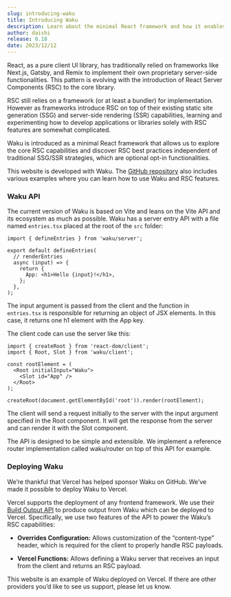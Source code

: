 ```yaml
---
slug: introducing-waku
title: Introducing Waku
description: Learn about the minimal React framework and how it enables RSC features.
author: daishi
release: 0.18
date: 2023/12/12
---
```


React, as a pure client UI library, has traditionally relied on frameworks like Next.js, Gatsby, and Remix to implement their own proprietary server-side functionalities. This pattern is evolving with the introduction of React Server Components (RSC) to the core library.

RSC still relies on a framework (or at least a bundler) for implementation. However as frameworks introduce RSC on top of their existing static site generation (SSG) and server-side rendering (SSR) capabilities, learning and experimenting how to develop applications or libraries solely with RSC features are somewhat complicated.

Waku is introduced as a minimal React framework that allows us to explore the core RSC capabilities and discover RSC best practices independent of traditional SSG/SSR strategies, which are optional opt-in functionalities.

This website is developed with Waku. The [GitHub repository](https://github.com/dai-shi/waku) also includes various examples where you can learn how to use Waku and RSC features.

### Waku API

The current version of Waku is based on Vite and leans on the Vite API and its ecosystem as much as possible. Waku has a server entry API with a file named `entries.tsx` placed at the root of the `src` folder:

```tsx
import { defineEntries } from 'waku/server';

export default defineEntries(
  // renderEntries
  async (input) => {
    return {
      App: <h1>Hello {input}!</h1>,
    };
  },
);
```

The input argument is passed from the client and the function in `entries.tsx` is responsible for returning an object of JSX elements. In this case, it returns one h1 element with the App key.

The client code can use the server like this:

```tsx
import { createRoot } from 'react-dom/client';
import { Root, Slot } from 'waku/client';

const rootElement = (
  <Root initialInput="Waku">
    <Slot id="App" />
  </Root>
);

createRoot(document.getElementById('root')).render(rootElement);
```

The client will send a request initially to the server with the input argument specified in the Root component. It will get the response from the server and can render it with the Slot component.

The API is designed to be simple and extensible. We implement a reference router implementation called waku/router on top of this API for example.

### Deploying Waku

We’re thankful that Vercel has helped sponsor Waku on GitHub. We’ve made it possible to deploy Waku to Vercel.

Vercel supports the deployment of any frontend framework. We use their [Build Output API](https://vercel.com/docs/build-output-api/v3) to produce output from Waku which can be deployed to Vercel. Specifically, we use two features of the API to power the Waku’s RSC capabilities:

- **Overrides Configuration:** Allows customization of the “content-type” header, which is required for the client to properly handle RSC payloads.

- **Vercel Functions:** Allows defining a Waku server that receives an input from the client and returns an RSC payload.

This website is an example of Waku deployed on Vercel. If there are other providers you’d like to see us support, please let us know.
